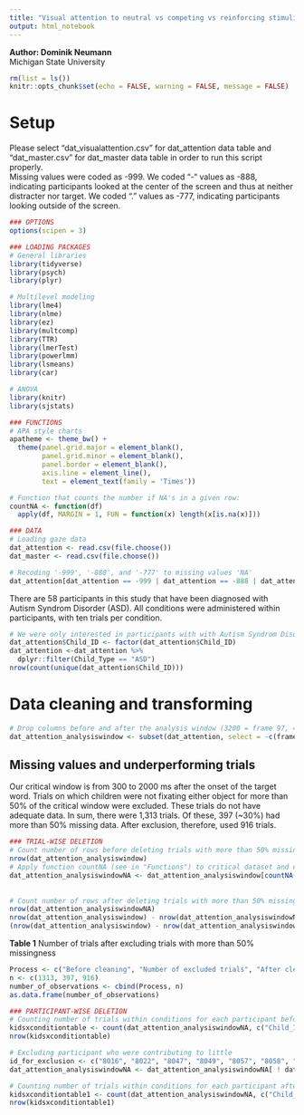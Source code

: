 ```yaml
---
title: "Visual attention to neutral vs competing vs reinforcing stimuli among children with ASD"
output: html_notebook
---
```

<b>Author: Dominik Neumann</b><br>
Michigan State University

```r
rm(list = ls())
knitr::opts_chunk$set(echo = FALSE, warning = FALSE, message = FALSE)
```

# Setup
Please select "dat_visualattention.csv" for dat_attention data table and "dat_master.csv" for dat_master data table in order to run this script properly. <br>
Missing values were coded as -999. We coded “-“ values as -888, indicating participants looked at the center of the screen and thus at neither distracter nor target. We coded “.” values as -777, indicating participants looking outside of the screen.
```r
### OPTIONS
options(scipen = 3)

### LOADING PACKAGES
# General libraries
library(tidyverse)
library(psych)
library(plyr)

# Multilevel modeling
library(lme4)
library(nlme)
library(ez)
library(multcomp)
library(TTR)
library(lmerTest)
library(powerlmm)
library(lsmeans)
library(car)

# ANOVA
library(knitr)
library(sjstats)

### FUNCTIONS
# APA style charts
apatheme <- theme_bw() +
  theme(panel.grid.major = element_blank(),
        panel.grid.minor = element_blank(),
        panel.border = element_blank(),
        axis.line = element_line(),
        text = element_text(family = 'Times'))

# Function that counts the number if NA's in a given row:
countNA <- function(df)
  apply(df, MARGIN = 1, FUN = function(x) length(x[is.na(x)]))

### DATA
# Loading gaze data
dat_attention <- read.csv(file.choose())
dat_master <- read.csv(file.choose())

# Recoding '-999', '-888', and '-777' to missing values 'NA'
dat_attention[dat_attention == -999 | dat_attention == -888 | dat_attention == -777] <- NA
```

There are 58 participants in this study that have been diagnosed with Autism Syndrom Disorder (ASD). All conditions were administered within participants, with ten trials per condition.
```r
# We were only interested in participants with with Autism Syndrom Disorder
dat_attention$Child_ID <- factor(dat_attention$Child_ID)
dat_attention <-dat_attention %>%
  dplyr::filter(Child_Type == "ASD")
nrow(count(unique(dat_attention$Child_ID)))
```

# Data cleaning and transforming
```r
# Drop columns before and after the analysis window (3200 = frame 97, 4900 = frame 148)
dat_attention_analysiswindow <- subset(dat_attention, select = -c(frame_001:frame_096, frame_149:frame_237))
```

## Missing values and underperforming trials
Our critical window is from 300 to 2000 ms after the onset of the target word. Trials on which children were not fixating either object for more than 50% of the critical window were excluded. These trials do not have adequate data. In sum, there were 1,313 trials. Of these, 397 (~30%) had more than 50% missing data. After exclusion, therefore, used 916 trials.
```r
### TRIAL-WISE DELETION
# Count number of rows before deleting trials with more than 50% missing values
nrow(dat_attention_analysiswindow)
# Apply function countNA (see in "Functions") to critical dataset and exclude all rows with more than (number of variables divided by two) NAs between frame_097 and frame_148
dat_attention_analysiswindowNA <- dat_attention_analysiswindow[countNA(subset(dat_attention_analysiswindow,
                                                                              select = frame_097:frame_148)) < (ncol(subset(dat_attention_analysiswindow,
                                                                                                                            select = frame_097:frame_148))/2),]
# Count number of rows after deleting trials with more than 50% missing values
nrow(dat_attention_analysiswindowNA)
nrow(dat_attention_analysiswindow) - nrow(dat_attention_analysiswindowNA)
(nrow(dat_attention_analysiswindow) - nrow(dat_attention_analysiswindowNA)) / (nrow(dat_attention_analysiswindow))
```
<b>Table 1</b> Number of trials after excluding trials with more than 50% missingness
```r
Process <- c("Before cleaning", "Number of excluded trials", "After cleaning")
n <- c(1313, 397, 916)
number_of_observations <- cbind(Process, n)
as.data.frame(number_of_observations)
```

```r
### PARTICIPANT-WISE DELETION
# Counting number of trials within conditions for each participant before exclusion
kidsxconditiontable <- count(dat_attention_analysiswindowNA, c("Child_ID", "Condition"))
nrow(kidsxconditiontable)

# Excluding participant who were contributing to little
id_for_exclusion <- c("8016", "8022", "8047", "8049", "8057", "8058", "8059", "8062", "8063", "8072", "8076", "8077")
dat_attention_analysiswindowNA <- dat_attention_analysiswindowNA[ ! dat_attention_analysiswindowNA$Child_ID %in% id_for_exclusion, ]

# Counting number of trials within conditions for each participant after exclusion
kidsxconditiontable1 <- count(dat_attention_analysiswindowNA, c("Child_ID", "Condition"))
nrow(kidsxconditiontable1)

```